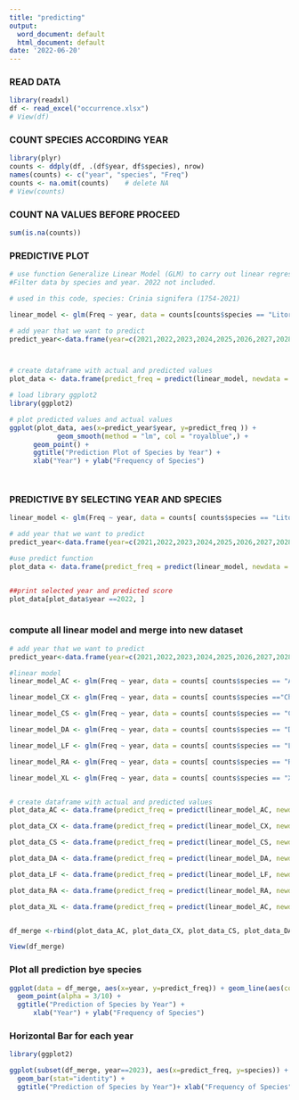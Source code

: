 ```yaml
---
title: "predicting"
output:
  word_document: default
  html_document: default
date: '2022-06-20'
---
```



### READ DATA ###
```r
library(readxl)
df <- read_excel("occurrence.xlsx")
# View(df)
```

### COUNT SPECIES ACCORDING YEAR ###
```r
library(plyr)
counts <- ddply(df, .(df$year, df$species), nrow)
names(counts) <- c("year", "species", "Freq")
counts <- na.omit(counts)    # delete NA
# View(counts)
```

### COUNT NA VALUES BEFORE PROCEED ###
```r
sum(is.na(counts))
```



### PREDICTIVE PLOT ###
```r

# use function Generalize Linear Model (GLM) to carry out linear regression
#Filter data by species and year. 2022 not included.

# used in this code, species: Crinia signifera (1754-2021)

linear_model <- glm(Freq ~ year, data = counts[counts$species == "Litoria fallax" & counts$year>= 1754 & counts$year<=2021, ])

# add year that we want to predict
predict_year<-data.frame(year=c(2021,2022,2023,2024,2025,2026,2027,2028))



# create dataframe with actual and predicted values
plot_data <- data.frame(predict_freq = predict(linear_model, newdata = predict_year),x = predict_year)

# load library ggplot2
library(ggplot2)

# plot predicted values and actual values
ggplot(plot_data, aes(x=predict_year$year, y=predict_freq )) +
			geom_smooth(method = "lm", col = "royalblue",) +
      geom_point() +
      ggtitle("Prediction Plot of Species by Year") +
      xlab("Year") + ylab("Frequency of Species") 




```


### PREDICTIVE BY SELECTING YEAR AND SPECIES ###
```r
linear_model <- glm(Freq ~ year, data = counts[ counts$species == "Litoria fallax"& counts$year>=1754 & counts$year<=2021, ])

# add year that we want to predict
predict_year<-data.frame(year=c(2021,2022,2023,2024,2025,2026,2027,2028))

#use predict function
plot_data <- data.frame(predict_freq = predict(linear_model, newdata = predict_year),x = predict_year)


##print selected year and predicted score
plot_data[plot_data$year ==2022, ]           
                                     
```



### compute all linear model and merge into new dataset ###
```r
# add year that we want to predict
predict_year<-data.frame(year=c(2021,2022,2023,2024,2025,2026,2027,2028))

#linear model
linear_model_AC <- glm(Freq ~ year, data = counts[ counts$species == "Agalychnis callidryas"& counts$year>=1754 & counts$year<=2021, ])

linear_model_CX <- glm(Freq ~ year, data = counts[ counts$species =="Chiromantis xerampelina"& counts$year>=1754 & counts$year<=2021, ])

linear_model_CS <- glm(Freq ~ year, data = counts[ counts$species == "Crinia signifera"& counts$year>=1754 & counts$year<=2021, ])

linear_model_DA <- glm(Freq ~ year, data = counts[ counts$species == "Dendrobates auratus"& counts$year>=1754 & counts$year<=2021, ])

linear_model_LF <- glm(Freq ~ year, data = counts[ counts$species == "Litoria fallax"& counts$year>=1754 & counts$year<=2021, ])

linear_model_RA <- glm(Freq ~ year, data = counts[ counts$species == "Ranoidea australis"& counts$year>=1754 & counts$year<=2021, ])

linear_model_XL <- glm(Freq ~ year, data = counts[ counts$species == "Xenopus laevis"& counts$year>=1754 & counts$year<=2021, ])


# create dataframe with actual and predicted values
plot_data_AC <- data.frame(predict_freq = predict(linear_model_AC, newdata = predict_year),x = predict_year, species="Agalychnis callidryas")

plot_data_CX <- data.frame(predict_freq = predict(linear_model_CX, newdata = predict_year),x = predict_year, species="Chiromantis xerampelina")

plot_data_CS <- data.frame(predict_freq = predict(linear_model_CS, newdata = predict_year),x = predict_year, species="Crinia signifera")

plot_data_DA <- data.frame(predict_freq = predict(linear_model_DA, newdata = predict_year),x = predict_year, species="Dendrobates auratus")

plot_data_LF <- data.frame(predict_freq = predict(linear_model_LF, newdata = predict_year),x = predict_year, species="Litoria fallax")

plot_data_RA <- data.frame(predict_freq = predict(linear_model_RA, newdata = predict_year),x = predict_year, species="Ranoidea australis")

plot_data_XL <- data.frame(predict_freq = predict(linear_model_AC, newdata = predict_year),x = predict_year, species="Xenopus laevis")


df_merge <-rbind(plot_data_AC, plot_data_CX, plot_data_CS, plot_data_DA, plot_data_LF, plot_data_RA, plot_data_XL)
```

```r
View(df_merge)
```

### Plot all prediction bye species ###
```r
ggplot(data = df_merge, aes(x=year, y=predict_freq)) + geom_line(aes(colour=species)) +
  geom_point(alpha = 3/10) +
  ggtitle("Prediction of Species by Year") +
      xlab("Year") + ylab("Frequency of Species") 

```

### Horizontal Bar for each year ###
```r
library(ggplot2)

ggplot(subset(df_merge, year==2023), aes(x=predict_freq, y=species)) + geom_line(aes(colour=year)) +
  geom_bar(stat="identity") +
  ggtitle("Prediction of Species by Year")+ xlab("Frequency of Species") + ylab("Species") 
```



